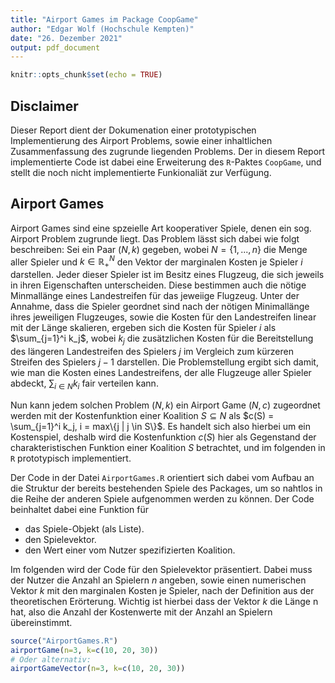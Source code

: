 ```yaml
---
title: "Airport Games im Package CoopGame"
author: "Edgar Wolf (Hochschule Kempten)"
date: "26. Dezember 2021"
output: pdf_document
---
```


```r
knitr::opts_chunk$set(echo = TRUE)
```

## Disclaimer

Dieser Report dient der Dokumenation einer prototypischen Implementierung des Airport Problems, sowie einer inhaltlichen Zusammenfassung des zugrunde liegenden Problems. Der in diesem Report implementierte Code ist dabei eine Erweiterung des `R`-Paktes `CoopGame`, und stellt die noch nicht implementierte Funkionaliät zur Verfügung.  


## Airport Games
Airport Games sind eine spzeielle Art kooperativer Spiele, denen ein sog. Airport Problem zugrunde liegt. Das Problem lässt sich dabei wie folgt beschreiben: 
Sei ein Paar $(N, k)$  gegeben, wobei $N=\{1,..., n\}$ die Menge aller Spieler und $k \in \mathbb{R}_+^N$ den Vektor der marginalen Kosten je Spieler $i$ darstellen. Jeder dieser Spieler ist im Besitz eines Flugzeug, die sich jeweils in ihren Eigenschaften unterscheiden. Diese bestimmen auch die nötige Minmallänge eines Landestreifen für das jeweiige Flugzeug. Unter der Annahme, dass die Spieler geordnet sind nach der nötigen Minimallänge ihres jeweiligen Flugzeuges, sowie die Kosten für den Landestreifen linear mit der Länge skalieren, ergeben sich die Kosten für Spieler $i$ als $\sum_{j=1}^i k_j$, wobei $k_j$ die zusätzlichen Kosten für die Bereitstellung des längeren Landestreifen des Spielers $j$ im Vergleich zum kürzeren Streifen des Spielers $j-1$ darstellen. Die Problemstellung ergibt sich damit, wie man die Kosten eines Landestreifens, der alle Flugzeuge aller Spieler abdeckt, $\sum_{i \in N} k_i$ fair verteilen kann.

Nun kann jedem solchen Problem $(N,k)$ ein Airport Game $(N,c)$ zugeordnet werden mit der Kostenfunktion einer Koalition $S \subseteq N$ als $c(S) = \sum_{j=1}^i k_j, i = max\{j | j \in S\}$. Es handelt sich also hierbei um ein Kostenspiel, deshalb wird die Kostenfunktion $c(S)$ hier als Gegenstand der charakteristischen Funktion einer Koalition $S$ betrachtet, und im folgenden in `R` prototypisch implementiert.


Der Code in der Datei `AirportGames.R` orientiert sich dabei vom Aufbau an die Struktur der bereits bestehenden Spiele des Packages, um so nahtlos in die Reihe der anderen Spiele aufgenommen werden zu können. Der Code beinhaltet dabei eine Funktion für

* das Spiele-Objekt (als Liste).
* den Spielevektor.
* den Wert einer vom Nutzer spezifizierten Koalition.

Im folgenden wird der Code für den Spielevektor präsentiert. Dabei muss der Nutzer die Anzahl an Spielern $n$ angeben, sowie einen numerischen Vektor $k$ mit den marginalen Kosten je Spieler, nach der Definition aus der theoretischen Erörterung. Wichtig ist hierbei dass der Vektor $k$ die Länge n hat, also die Anzahl der Kostenwerte mit der Anzahl an Spielern übereinstimmt.

```r
source("AirportGames.R")
airportGame(n=3, k=c(10, 20, 30))
# Oder alternativ:
airportGameVector(n=3, k=c(10, 20, 30))
```



